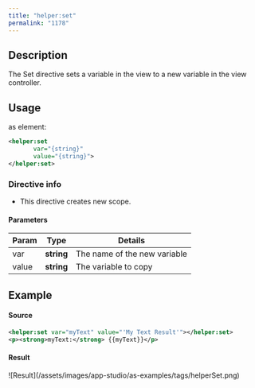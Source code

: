```yaml
---
title: "helper:set"
permalink: "1178"
---
```


## Description

The Set directive sets a variable in the view to a new variable in the
view controller.

## Usage

as element:

```xml
<helper:set
       var="{string}"
       value="{string}">
</helper:set>
```

### Directive info

* This directive creates new scope.

#### Parameters

| Param | Type | Details |
| --- | --- | --- |
| var | **string** | The name of the new variable |
| value | **string** | The variable to copy |

## Example

#### Source

```xml
<helper:set var="myText" value="'My Text Result'"></helper:set>
<p><strong>myText:</strong> {{myText}}</p>
```

#### Result

<Frame>![Result](/assets/images/app-studio/as-examples/tags/helperSet.png)</Frame>